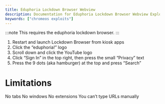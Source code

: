 ```yaml
---
title: Eduphoria Lockdown Browser Webview
description: Documentation for Eduphoria Lockdown Browser Webview Exploit.
keywords: ["chromeos exploits"]
---
```


:::note
This requires the eduphoria lockdown browser.
:::

1. Restart and launch Lockdown Browser from kiosk apps
2. Click the “eduphoria!” logo
3. Scroll down and click the YouTube logo
4. Click “Sign In” in the top right, then press the small “Privacy” text
5. Press the 9 dots (aka hamburger) at the top and press “Search”

# Limitations

No tabs
No windows
No extensions
You can’t type URLs manually
